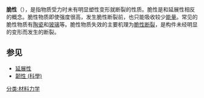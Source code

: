{{Refimprove|time=2021-12-07T05:09:02+00:00}}
'''脆性'''（{{lang-en|brittleness}}），是指物质受力时未有明显塑性变形就断裂的性质。脆性是和延展性相反的概念。脆性物质即使强度很高，发生脆性断裂前，也只能吸收较少[[能量|能量]]。常见的脆性物质有[[陶瓷材料|陶瓷]]和[[玻璃|玻璃]]等。脆性物质失效的主要机理为[[脆性断裂|脆性断裂]]，是构件未经明显的变形而发生的断裂。

==参见==
*[[延展性|延展性]]
*[[韌性_(科學)|韌性 (科學)]]

{{Material-stub}}

[[分类:材料力学|分类:材料力学]]